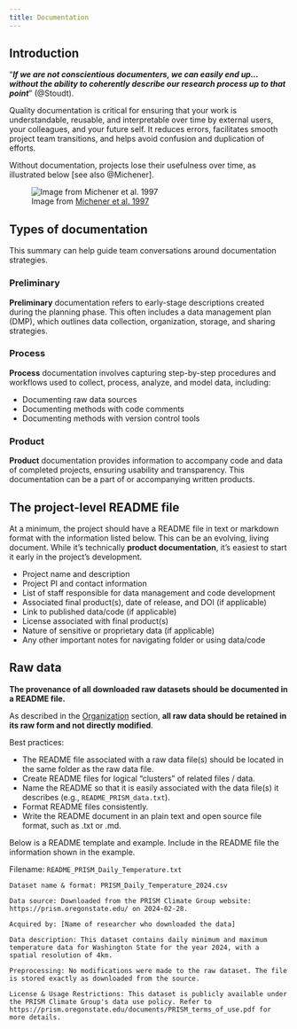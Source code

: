 ```yaml
---
title: Documentation
---
```


## Introduction

“*__If we are not conscientious documenters, we can easily end up… without the ability to coherently describe our research process up to that point__*” (@Stoudt). 

Quality documentation is critical for ensuring that your work is understandable, reusable, and interpretable over time by external users, your colleagues, and your future self. It reduces errors, facilitates smooth project team transitions, and helps avoid confusion and duplication of efforts. 

Without documentation, projects lose their usefulness over time, as illustrated below [see also @Michener].

![Image from [Michener et al. 1997](https://doi.org/10.1890/1051-0761(1997)007%5b0330:NMFTES%5d2.0.CO;2)](../../images/information_loss.png)

## Types of documentation

This summary can help guide team conversations around documentation strategies.

### Preliminary

__Preliminary__ documentation refers to early-stage descriptions created during the planning phase. This often includes a data management plan (DMP), which outlines data collection, organization, storage, and sharing strategies. 

### Process 

__Process__ documentation involves capturing step-by-step procedures and workflows used to collect, process, analyze, and model data, including:

* Documenting raw data sources
* Documenting methods with code comments
* Documenting methods with version control tools

### Product 

__Product__ documentation provides information to accompany code and data of completed projects, ensuring usability and transparency. This documentation can be a part of or accompanying written products.

## The project-level README file {#project-readme}

At a minimum, the project should have a README file in text or markdown format with the information listed below. This can be an evolving, living document. While it's technically __product documentation__, it's easiest to start it early in the project's development.

* Project name and description
* Project PI and contact information
* List of staff responsible for data management and code development
* Associated final product(s), date of release, and DOI (if applicable)
* Link to published data/code (if applicable)
* License associated with final product(s)
* Nature of sensitive or proprietary data (if applicable)
* Any other important notes for navigating folder or using data/code

## Raw data

__The provenance of all downloaded raw datasets should be documented in a README file.__

::: {.callout-note}
As described in the [Organization](../data-management/organization.qmd) section, __all raw data should be retained in its raw form and not directly modified__.
:::

Best practices:

* The README file associated with a raw data file(s) should be located in the same folder as the raw data file.
* Create README files for logical “clusters” of related files / data.
* Name the README so that it is easily associated with the data file(s) it describes (e.g., `README_PRISM_data.txt`).
* Format README files consistently.
* Write the README document in an plain text and open source file format, such as .txt or .md.

Below is a README template and example. Include in the README file the information shown in the example.

Filename: `README_PRISM_Daily_Temperature.txt`
```
Dataset name & format: PRISM_Daily_Temperature_2024.csv

Data source: Downloaded from the PRISM Climate Group website: https://prism.oregonstate.edu/ on 2024-02-28.

Acquired by: [Name of researcher who downloaded the data]

Data description: This dataset contains daily minimum and maximum temperature data for Washington State for the year 2024, with a spatial resolution of 4km.

Preprocessing: No modifications were made to the raw dataset. The file is stored exactly as downloaded from the source.

License & Usage Restrictions: This dataset is publicly available under the PRISM Climate Group's data use policy. Refer to https://prism.oregonstate.edu/documents/PRISM_terms_of_use.pdf for more details.
```